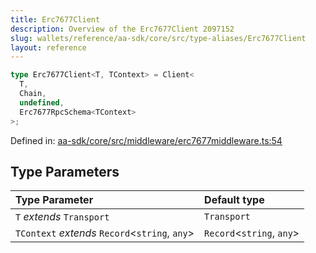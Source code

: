 ```yaml
---
title: Erc7677Client
description: Overview of the Erc7677Client 2097152
slug: wallets/reference/aa-sdk/core/src/type-aliases/Erc7677Client
layout: reference
---
```


```ts
type Erc7677Client<T, TContext> = Client<
  T,
  Chain,
  undefined,
  Erc7677RpcSchema<TContext>
>;
```

Defined in: [aa-sdk/core/src/middleware/erc7677middleware.ts:54](https://github.com/alchemyplatform/aa-sdk/blob/923a52171f7246172caf350853843e6680197da9/aa-sdk/core/src/middleware/erc7677middleware.ts#L54)

## Type Parameters

| Type Parameter                                  | Default type               |
| :---------------------------------------------- | :------------------------- |
| `T` _extends_ `Transport`                       | `Transport`                |
| `TContext` _extends_ `Record`\<`string`, `any`> | `Record`\<`string`, `any`> |
